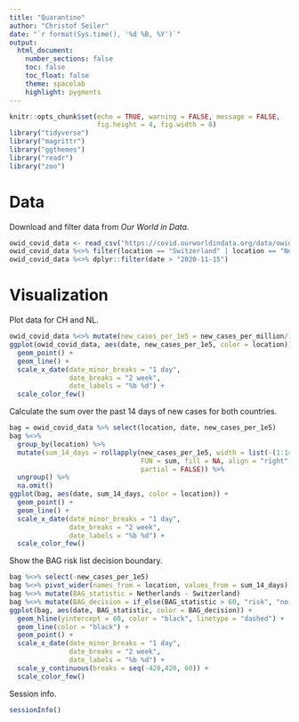 ```yaml
---
title: "Quarantine"
author: "Christof Seiler"
date: "`r format(Sys.time(), '%d %B, %Y')`"
output: 
  html_document:
    number_sections: false
    toc: false
    toc_float: false
    theme: spacelab
    highlight: pygments
---
```


```r
knitr::opts_chunk$set(echo = TRUE, warning = FALSE, message = FALSE,
                      fig.height = 4, fig.width = 8)
library("tidyverse")
library("magrittr")
library("ggthemes")
library("readr")
library("zoo")
```

# Data

Download and filter data from *Our World in Data*.

```r
owid_covid_data <- read_csv("https://covid.ourworldindata.org/data/owid-covid-data.csv")
owid_covid_data %<>% filter(location == "Switzerland" | location == "Netherlands")
owid_covid_data %<>% dplyr::filter(date > "2020-11-15")
```

# Visualization

Plot data for CH and NL.

```r
owid_covid_data %<>% mutate(new_cases_per_1e5 = new_cases_per_million/10)
ggplot(owid_covid_data, aes(date, new_cases_per_1e5, color = location)) + 
  geom_point() +
  geom_line() + 
  scale_x_date(date_minor_breaks = "1 day", 
               date_breaks = "2 week", 
               date_labels = "%b %d") +
  scale_color_few()
```

Calculate the sum over the past 14 days of new cases for both countries.

```r
bag = owid_covid_data %>% select(location, date, new_cases_per_1e5)
bag %<>% 
  group_by(location) %>% 
  mutate(sum_14_days = rollapply(new_cases_per_1e5, width = list(-(1:14)), 
                                 FUN = sum, fill = NA, align = "right", 
                                 partial = FALSE)) %>%
  ungroup() %>%
  na.omit()
ggplot(bag, aes(date, sum_14_days, color = location)) + 
  geom_point() +
  geom_line() + 
  scale_x_date(date_minor_breaks = "1 day", 
               date_breaks = "2 week", 
               date_labels = "%b %d") +
  scale_color_few()
```

Show the BAG risk list decision boundary.

```r
bag %<>% select(-new_cases_per_1e5)
bag %<>% pivot_wider(names_from = location, values_from = sum_14_days)
bag %<>% mutate(BAG_statistic = Netherlands - Switzerland)
bag %<>% mutate(BAG_decision = if_else(BAG_statistic > 60, "risk", "no risk"))
ggplot(bag, aes(date, BAG_statistic, color = BAG_decision)) + 
  geom_hline(yintercept = 60, color = "black", linetype = "dashed") +
  geom_line(color = "black") + 
  geom_point() +
  scale_x_date(date_minor_breaks = "1 day", 
               date_breaks = "2 week", 
               date_labels = "%b %d") +
  scale_y_continuous(breaks = seq(-420,420, 60)) +
  scale_color_few()
```

Session info.

```r
sessionInfo()
```
